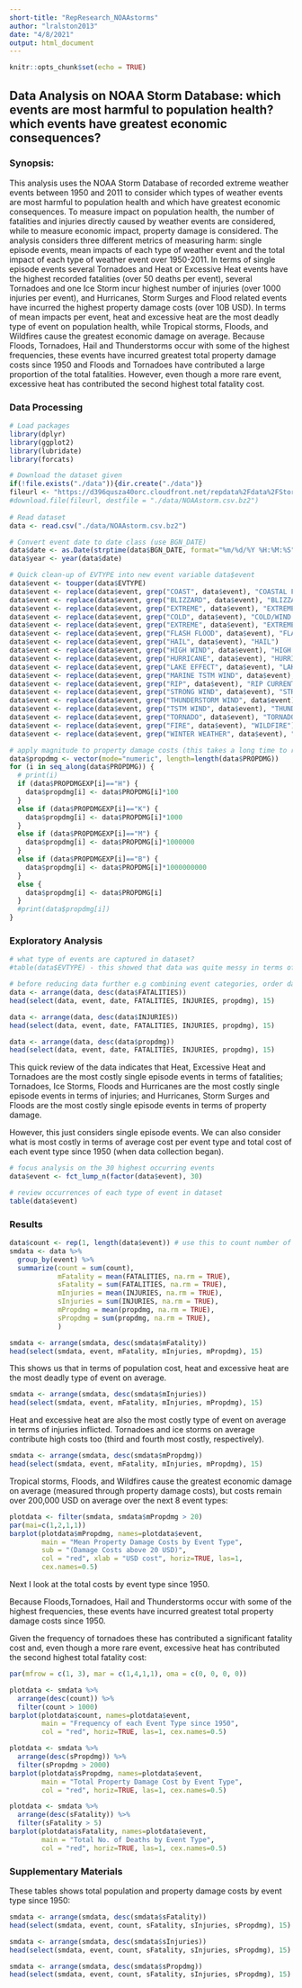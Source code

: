 ```yaml
---
short-title: "RepResearch_NOAAstorms"
author: "lralston2013"
date: "4/8/2021"
output: html_document
---
```

```r
knitr::opts_chunk$set(echo = TRUE)
```

## Data Analysis on NOAA Storm Database: which events are most harmful to population health? which events have greatest economic consequences?

### Synopsis: 
This analysis uses the NOAA Storm Database of recorded extreme weather events between 1950 and 2011 to consider which types of weather events are most harmful to population health and which have greatest economic consequences. To measure impact on population health, the number of fatalities and injuries directly caused by weather events are considered, while to measure economic impact, property damage is considered. The analysis considers three different metrics of measuring harm: single episode events, mean impacts of each type of weather event and the total impact of each type of weather event over 1950-2011. In terms of single episode events several Tornadoes and Heat or Excessive Heat events have the highest recorded fatalities (over 50 deaths per event), several Tornadoes and one Ice Storm incur highest number of injuries (over 1000 injuries per event), and Hurricanes, Storm Surges and Flood related events have incurred the highest property damage costs (over 10B USD). In terms of mean impacts per event, heat and excessive heat are the most deadly type of event on population health, while Tropical storms, Floods, and Wildfires cause the greatest economic damage on average. Because Floods, Tornadoes, Hail and Thunderstorms occur with some of the highest frequencies, these events have incurred greatest total property damage costs since 1950 and Floods and Tornadoes have contributed a large proportion of the total fatalities. However, even though a more rare event, excessive heat has contributed the second highest total fatality cost. 

### Data Processing
```r
# Load packages
library(dplyr)
library(ggplot2)
library(lubridate)
library(forcats)

# Download the dataset given
if(!file.exists("./data")){dir.create("./data")}
fileurl <- "https://d396qusza40orc.cloudfront.net/repdata%2Fdata%2FStormData.csv.bz2"
#download.file(fileurl, destfile = "./data/NOAAstorm.csv.bz2")
  
# Read dataset
data <- read.csv("./data/NOAAstorm.csv.bz2")

# Convert event date to date class (use BGN_DATE)
data$date <- as.Date(strptime(data$BGN_DATE, format="%m/%d/%Y %H:%M:%S"))
data$year <- year(data$date)

# Quick clean-up of EVTYPE into new event variable data$event
data$event <- toupper(data$EVTYPE)
data$event <- replace(data$event, grep("COAST", data$event), "COASTAL FLOOD") # replace all occurrences of "COAST" as "COASTAL FLOODS" etc
data$event <- replace(data$event, grep("BLIZZARD", data$event), "BLIZZARD")
data$event <- replace(data$event, grep("EXTREME", data$event), "EXTREME C")
data$event <- replace(data$event, grep("COLD", data$event), "COLD/WIND CHILL")
data$event <- replace(data$event, grep("EXTREME", data$event), "EXTREME COLD/WIND CHILL")
data$event <- replace(data$event, grep("FLASH FLOOD", data$event), "FLASH FLOOD")
data$event <- replace(data$event, grep("HAIL", data$event), "HAIL")
data$event <- replace(data$event, grep("HIGH WIND", data$event), "HIGH WIND")
data$event <- replace(data$event, grep("HURRICANE", data$event), "HURRICANE")
data$event <- replace(data$event, grep("LAKE EFFECT", data$event), "LAKE-EFFECT SNOW")
data$event <- replace(data$event, grep("MARINE TSTM WIND", data$event), "MARINE THUNDERSTORM WIND")
data$event <- replace(data$event, grep("RIP", data$event), "RIP CURRENT")
data$event <- replace(data$event, grep("STRONG WIND", data$event), "STRONG WIND")
data$event <- replace(data$event, grep("THUNDERSTORM WIND", data$event), "THUNDERSTORM WIND")
data$event <- replace(data$event, grep("TSTM WIND", data$event), "THUNDERSTORM WIND")
data$event <- replace(data$event, grep("TORNADO", data$event), "TORNADO")
data$event <- replace(data$event, grep("FIRE", data$event), "WILDFIRE")
data$event <- replace(data$event, grep("WINTER WEATHER", data$event), "WINTER WEATHER")

# apply magnitude to property damage costs (this takes a long time to run)
data$propdmg <- vector(mode="numeric", length=length(data$PROPDMG))
for (i in seq_along(data$PROPDMG)) {
  # print(i)
  if (data$PROPDMGEXP[i]=="H") {
    data$propdmg[i] <- data$PROPDMG[i]*100
  } 
  else if (data$PROPDMGEXP[i]=="K") {
    data$propdmg[i] <- data$PROPDMG[i]*1000
  }
  else if (data$PROPDMGEXP[i]=="M") {
    data$propdmg[i] <- data$PROPDMG[i]*1000000
  }
  else if (data$PROPDMGEXP[i]=="B") {
    data$propdmg[i] <- data$PROPDMG[i]*1000000000
  }
  else {
    data$propdmg[i] <- data$PROPDMG[i]
  }
  #print(data$propdmg[i])
}

```

### Exploratory Analysis
```r
# what type of events are captured in dataset?
#table(data$EVTYPE) - this showed that data was quite messy in terms of encoding of event names, hence the quick clean up in data$event

# before reducing data further e.g combining event categories, order data by fatalities, injuries and property damage to get a sense of which events are most costly
data <- arrange(data, desc(data$FATALITIES))
head(select(data, event, date, FATALITIES, INJURIES, propdmg), 15)

data <- arrange(data, desc(data$INJURIES))
head(select(data, event, date, FATALITIES, INJURIES, propdmg), 15)

data <- arrange(data, desc(data$propdmg))
head(select(data, event, date, FATALITIES, INJURIES, propdmg), 15)
```
This quick review of the data indicates that Heat, Excessive Heat and Tornadoes are the most costly single episode events in terms of fatalities; Tornadoes, Ice Storms, Floods and Hurricanes are the most costly single episode events in terms of injuries; and Hurricanes, Storm Surges and Floods are the most costly single episode events in terms of property damage.

However, this just considers single episode events. We can also consider what is most costly in terms of average cost per event type and total cost of each event type since 1950 (when data collection began).

```r
# focus analysis on the 30 highest occurring events
data$event <- fct_lump_n(factor(data$event), 30)

# review occurrences of each type of event in dataset
table(data$event)
```

### Results

```r
data$count <- rep(1, length(data$event)) # use this to count number of each event type since 1950
smdata <- data %>%
  group_by(event) %>%
  summarize(count = sum(count),
            mFatality = mean(FATALITIES, na.rm = TRUE),
            sFatality = sum(FATALITIES, na.rm = TRUE),
            mInjuries = mean(INJURIES, na.rm = TRUE),
            sInjuries = sum(INJURIES, na.rm = TRUE),
            mPropdmg = mean(propdmg, na.rm = TRUE),
            sPropdmg = sum(propdmg, na.rm = TRUE),
            )

smdata <- arrange(smdata, desc(smdata$mFatality))
head(select(smdata, event, mFatality, mInjuries, mPropdmg), 15)
```

This shows us that in terms of population cost, heat and excessive heat are the most deadly type of event on average. 

```r
smdata <- arrange(smdata, desc(smdata$mInjuries))
head(select(smdata, event, mFatality, mInjuries, mPropdmg), 15)
```

Heat and excessive heat are also the most costly type of event on average in terms of injuries inflicted. Tornadoes and ice storms on average contribute high costs too (third and fourth most costly, respectively).

```r
smdata <- arrange(smdata, desc(smdata$mPropdmg))
head(select(smdata, event, mFatality, mInjuries, mPropdmg), 15)

```
 
Tropical storms, Floods, and Wildfires cause the greatest economic damage on average (measured through property damage costs), but costs remain over 200,000 USD on average over the next 8 event types:

```r
plotdata <- filter(smdata, smdata$mPropdmg > 20)
par(mai=c(1,2,1,1))
barplot(plotdata$mPropdmg, names=plotdata$event,
        main = "Mean Property Damage Costs by Event Type",
        sub = "(Damage Costs above 20 USD)",
        col = "red", xlab = "USD cost", horiz=TRUE, las=1,
        cex.names=0.5)
```

Next I look at the total costs by event type since 1950.

Because Floods,Tornadoes, Hail and Thunderstorms occur with some of the highest frequencies, these events have incurred greatest total property damage costs since 1950.

Given the frequency of tornadoes these has contributed a significant fatality cost and, even though a more rare event, excessive heat has contributed the second highest total fatality cost:

```r
par(mfrow = c(1, 3), mar = c(1,4,1,1), oma = c(0, 0, 0, 0))

plotdata <- smdata %>%
  arrange(desc(count)) %>%
  filter(count > 1000) 
barplot(plotdata$count, names=plotdata$event,
        main = "Frequency of each Event Type since 1950",
        col = "red", horiz=TRUE, las=1, cex.names=0.5)

plotdata <- smdata %>%
  arrange(desc(sPropdmg)) %>%
  filter(sPropdmg > 2000) 
barplot(plotdata$sPropdmg, names=plotdata$event,
        main = "Total Property Damage Cost by Event Type",
        col = "red", horiz=TRUE, las=1, cex.names=0.5)

plotdata <- smdata %>%
  arrange(desc(sFatality)) %>%
  filter(sFatality > 5) 
barplot(plotdata$sFatality, names=plotdata$event,
        main = "Total No. of Deaths by Event Type",
        col = "red", horiz=TRUE, las=1, cex.names=0.5)
```


### Supplementary Materials

These tables shows total population and property damage costs by event type since 1950:

```r
smdata <- arrange(smdata, desc(smdata$sFatality))
head(select(smdata, event, count, sFatality, sInjuries, sPropdmg), 15)

smdata <- arrange(smdata, desc(smdata$sInjuries))
head(select(smdata, event, count, sFatality, sInjuries, sPropdmg), 15)

smdata <- arrange(smdata, desc(smdata$sPropdmg))
head(select(smdata, event, count, sFatality, sInjuries, sPropdmg), 15)
```




